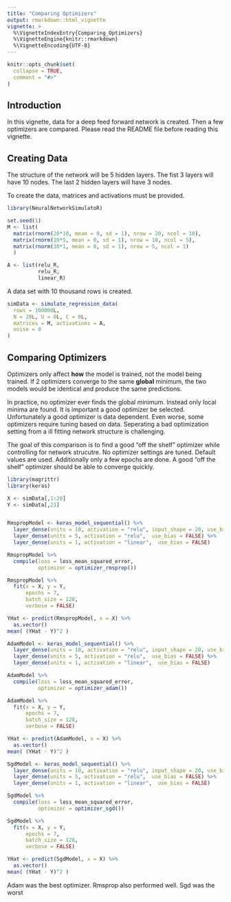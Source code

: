 ```yaml
---
title: "Comparing Optimizers"
output: rmarkdown::html_vignette
vignette: >
  %\VignetteIndexEntry{Comparing_Optimizers}
  %\VignetteEngine{knitr::rmarkdown}
  %\VignetteEncoding{UTF-8}
---
```


```r
knitr::opts_chunk$set(
  collapse = TRUE,
  comment = "#>"
)
```

## Introduction

In this vignette, data for a deep feed forward network is created. Then a few optimizers are compared. Please read the README file before reading this vignette.

## Creating Data

The structure of the network will be 5 hidden layers. The fist 3 layers will have 10 nodes. The last 2 hidden layers will have 3 nodes.

To create the data, matrices and activations must be provided. 

```r
library(NeuralNetworkSimulatoR)

set.seed(1)
M <- list(
  matrix(rnorm(20*10, mean = 0, sd = 1), nrow = 20, ncol = 10),
  matrix(rnorm(10*5, mean = 0, sd = 1), nrow = 10, ncol = 5),
  matrix(rnorm(10*1, mean = 0, sd = 1), nrow = 5, ncol = 1)
  )

A <- list(relu_R, 
          relu_R, 
          linear_R)
```

A data set with 10 thousand rows is created.

```r

simData <- simulate_regression_data(
  rows = 100000L,
  N = 20L, U = 0L, C = 0L,
  matrices = M, activations = A,
  noise = 0
)

```

## Comparing Optimizers

Optimizers only affect **how** the model is trained, not the model being trained. If 2 optimizers converge to the same **global** minimum, the two models would be identical and produce the same predictions.

In practice, no optimizer ever finds the global minimum. Instead only local minima are found. It is important a good optimizer be selected. Unfortunately a good optimizer is data dependent. Even worse, some optimizers require tuning based on data. Seperating a bad optimization setting from a ill fitting network structure is challenging.

The goal of this comparison is to find a good "off the shelf" optimizer while controlling for network strucutre. No optimizer settings are tuned. Default values are used. Additionally only a few epochs are done. A good "off the shelf" optimizer should be able to converge quickly.

```r
library(magrittr)
library(keras)

X <- simData[,1:20]
Y <- simData[,21]


RmspropModel <- keras_model_sequential() %>%
  layer_dense(units = 10, activation = "relu", input_shape = 20, use_bias = FALSE) %>%
  layer_dense(units = 5, activation = "relu",  use_bias = FALSE) %>%
  layer_dense(units = 1, activation = "linear",  use_bias = FALSE)

RmspropModel %>%
  compile(loss = loss_mean_squared_error,
          optimizer = optimizer_rmsprop())

RmspropModel %>%
  fit(x = X, y = Y,
      epochs = 7,
      batch_size = 128,
      verbose = FALSE)

YHat <- predict(RmspropModel, x = X) %>%
  as.vector()
mean( (YHat - Y)^2 )

AdamModel <- keras_model_sequential() %>%
  layer_dense(units = 10, activation = "relu", input_shape = 20, use_bias = FALSE) %>%
  layer_dense(units = 5, activation = "relu",  use_bias = FALSE) %>%
  layer_dense(units = 1, activation = "linear",  use_bias = FALSE)

AdamModel %>%
  compile(loss = loss_mean_squared_error,
          optimizer = optimizer_adam())

AdamModel %>%
  fit(x = X, y = Y,
      epochs = 7,
      batch_size = 128,
      verbose = FALSE)

YHat <- predict(AdamModel, x = X) %>%
  as.vector()
mean( (YHat - Y)^2 )

SgdModel <- keras_model_sequential() %>%
  layer_dense(units = 10, activation = "relu", input_shape = 20, use_bias = FALSE) %>%
  layer_dense(units = 5, activation = "relu",  use_bias = FALSE) %>%
  layer_dense(units = 1, activation = "linear",  use_bias = FALSE)

SgdModel %>%
  compile(loss = loss_mean_squared_error,
          optimizer = optimizer_sgd())

SgdModel %>%
  fit(x = X, y = Y,
      epochs = 7,
      batch_size = 128,
      verbose = FALSE)

YHat <- predict(SgdModel, x = X) %>%
  as.vector()
mean( (YHat - Y)^2 )
```

Adam was the best optimizer. Rmsprop also performed well. Sgd was the worst
